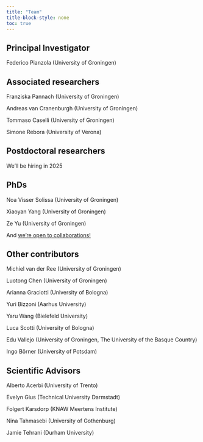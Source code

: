 ```yaml
---
title: "Team"
title-block-style: none
toc: true
---
```


## Principal Investigator

Federico Pianzola (University of Groningen)

## Associated researchers

Franziska Pannach (University of Groningen)

Andreas van Cranenburgh (University of Groningen)

Tommaso Caselli (University of Groningen)

Simone Rebora (University of Verona)

## Postdoctoral researchers

We'll be hiring in 2025

## PhDs

Noa Visser Solissa (University of Groningen)

Xiaoyan Yang (University of Groningen)

Ze Yu (University of Groningen)

And [we're open to collaborations!](/news/collaborations/)

## Other contributors

Michiel van der Ree (University of Groningen)

Luotong Chen (University of Groningen)

Arianna Graciotti (University of Bologna)

Yuri Bizzoni (Aarhus University)

Yaru Wang (Bielefeld University)

Luca Scotti (University of Bologna)

Edu Vallejo (University of Groningen, The University of the Basque Country)

Ingo Börner (University of Potsdam)

## Scientific Advisors

Alberto Acerbi (University of Trento)

Evelyn Gius (Technical University Darmstadt)

Folgert Karsdorp (KNAW Meertens Institute)

Nina Tahmasebi (University of Gothenburg)

Jamie Tehrani (Durham University)
